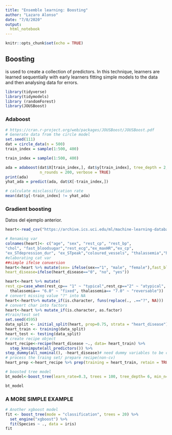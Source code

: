 ```yaml
---
title: "Ensemble learning: Boosting"
author: "Lazaro Alonso"
date: "7/8/2020"
output: 
  html_notebook
---
```


```r
knitr::opts_chunk$set(echo = TRUE)
```

## Boosting    
is used to create a collection of predictors. In this technique, learners are learned sequentially with early learners fitting simple models to the data and then analysing data for errors.

```r
library(tidyverse)
library(tidymodels)
library (randomForest)
library(JOUSBoost)
```

### Adaboost

```r
# https://cran.r-project.org/web/packages/JOUSBoost/JOUSBoost.pdf
# Generate data from the circle model
set.seed(111)
dat = circle_data(n = 500)
train_index = sample(1:500, 400)
```

```r
train_index = sample(1:500, 400)

ada = adaboost(dat$X[train_index,], dat$y[train_index], tree_depth = 2,
               n_rounds = 200, verbose = TRUE)
print(ada)
yhat_ada = predict(ada, dat$X[-train_index,])

# calculate misclassification rate
mean(dat$y[-train_index] != yhat_ada)
```

### Gradient boosting

Datos del ejemplo anterior. 
```r
heart<-read_csv("https://archive.ics.uci.edu/ml/machine-learning-databases/heart-disease/processed.cleveland.data", col_names = F)
```

```r
# Renaming var 
colnames(heart)<- c("age", "sex", "rest_cp", "rest_bp",
"chol", "fast_bloodsugar","rest_ecg","ex_maxHR","ex_cp",
"ex_STdepression_dur", "ex_STpeak","coloured_vessels", "thalassemia","heart_disease")
#elaborating cat var
##simple ifelse conversion 
heart<-heart %>% mutate(sex= ifelse(sex=="1", "male", "female"),fast_bloodsugar= ifelse(fast_bloodsugar=="1", ">120", "<120"), ex_cp=ifelse(ex_cp=="1", "yes", "no"),
heart_disease=ifelse(heart_disease=="0", "no", "yes")) 

heart<-heart %>% mutate(
rest_cp=case_when(rest_cp== "1" ~ "typical",rest_cp=="2" ~ "atypical", rest_cp== "3" ~ "non-CP pain",rest_cp== "4" ~ "asymptomatic"), rest_ecg=case_when(rest_ecg=="0" ~ "normal",rest_ecg=="1" ~ "ST-T abnorm",rest_ecg=="2" ~ "LV hyperthrophy"), ex_STpeak=case_when(ex_STpeak=="1" ~ "up/norm", ex_STpeak== "2" ~ "flat",ex_STpeak== "3" ~ "down"), thalassemia=case_when(thalassemia=="3.0" ~ "norm", 
  thalassemia== "6.0" ~ "fixed", thalassemia== "7.0" ~ "reversable")) 
# convert missing value "?" into NA
heart<-heart%>% mutate_if(is.character, funs(replace(., .=="?", NA)))
# convert char into factors
heart<-heart %>% mutate_if(is.character, as.factor)
#train/test set 
set.seed(4595)
data_split <- initial_split(heart, prop=0.75, strata = "heart_disease")
heart_train <- training(data_split)
heart_test <- testing(data_split)
# create recipe object
heart_recipe<-recipe(heart_disease ~., data= heart_train) %>%
  step_knnimpute(all_predictors()) %>% 
step_dummy(all_nominal(), -heart_disease)# need dummy variables to be created for some `randomForestexplainer` functions though random forest model itself doesnt need explicit one hot encoding 
# process the traing set/ prepare recipe(non-cv)
heart_prep <-heart_recipe %>% prep(training = heart_train, retain = TRUE)
```


```r
# boosted tree model 
bt_model<-boost_tree(learn_rate=0.3, trees = 100, tree_depth= 6, min_n=1, sample_size=1, mode="classification") %>% set_engine("xgboost", verbose=2) %>%    fit(heart_disease ~ ., data = juice(heart_prep))
```

```r
bt_model
```

### A MORE SIMPLE EXAMPLE

```r
# Another xgboost model
fit <- boost_tree(mode = "classification", trees = 20) %>%
  set_engine("xgboost") %>%
  fit(Species ~ ., data = iris)
fit
```

